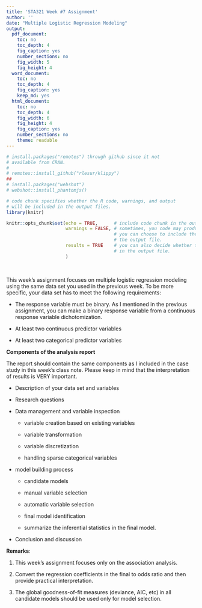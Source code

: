 ---
title: 'STA321 Week #7 Assignment'
author: ''
date: "Multiple Logistic Regression Modeling"
output:
  pdf_document: 
    toc: no
    toc_depth: 4
    fig_caption: yes
    number_sections: no
    fig_width: 5
    fig_height: 4
  word_document: 
    toc: no
    toc_depth: 4
    fig_caption: yes
    keep_md: yes
  html_document: 
    toc: no
    toc_depth: 4
    fig_width: 6
    fig_height: 4
    fig_caption: yes
    number_sections: no
    theme: readable
---
<style type="text/css">
div#TOC li {
    list-style:none;
    background-image:none;
    background-repeat:none;
    background-position:0;
}
h1.title {
  font-size: 20px;
  color: DarkRed;
  text-align: center;
}
h4.author { /* Header 4 - and the author and data headers use this too  */
    font-size: 18px;
  font-family: "Times New Roman", Times, serif;
  color: DarkRed;
  text-align: center;
}
h4.date { /* Header 4 - and the author and data headers use this too  */
  font-size: 18px;
  font-family: "Times New Roman", Times, serif;
  color: DarkBlue;
  text-align: center;
}
h1 { /* Header 3 - and the author and data headers use this too  */
    font-size: 22px;
    font-family: "Times New Roman", Times, serif;
    color: darkred;
    text-align: center;
}
h2 { /* Header 3 - and the author and data headers use this too  */
    font-size: 18px;
    font-family: "Times New Roman", Times, serif;
    color: navy;
    text-align: left;
}

h3 { /* Header 3 - and the author and data headers use this too  */
    font-size: 15px;
    font-family: "Times New Roman", Times, serif;
    color: navy;
    text-align: left;
}

h4 { /* Header 4 - and the author and data headers use this too  */
    font-size: 18px;
    font-family: "Times New Roman", Times, serif;
    color: darkred;
    text-align: left;
}
</style>

```{r setup, include=FALSE}
# install.packages("remotes") through github since it not
# available from CRAN. 
# 
# remotes::install_github("rlesur/klippy")
##
# install.packages("webshot")
# webshot::install_phantomjs()

# code chunk specifies whether the R code, warnings, and output 
# will be included in the output files.
library(knitr)

knitr::opts_chunk$set(echo = TRUE,      # include code chunk in the output file
                      warnings = FALSE, # sometimes, you code may produce warning messages,
                                        # you can choose to include the warning messages in
                                        # the output file. 
                      results = TRUE    # you can also decide whether to include the output
                                        # in the output file.
                      )  
```

\

This week's assignment focuses on multiple logistic regression modeling using the same data set you used in the previous week. To be more specific, your data set has to meet the following requirements:

* The response variable must be binary. As I mentioned in the previous assignment, you can make a binary response variable from a continuous response variable dichotomization.

* At least two continuous predictor variables

* At least two categorical predictor variables 


**Components of the analysis report**

The report should contain the same components as I included in the case study in this week's class note. Please keep in mind that the interpretation of results is VERY important.

  + Description of your data set and variables
  
  + Research questions
  
  + Data management and variable inspection
  
    - variable creation based on existing variables
    
    - variable transformation
    
    - variable discretization
    
    - handling sparse categorical variables
  
  + model building process 
  
    - candidate models
    
    - manual variable selection
    
    - automatic variable selection
    
    - final model identification
    
    - summarize the inferential statistics in the final model. 

  + Conclusion and discussion
  
  
**Remarks**: <br>

1. This week's assignment focuses only on the association analysis. <br>

2. Convert the regression coefficients in the final to odds ratio and then provide practical interpretation.<br>

3. The global goodness-of-fit measures (deviance, AIC, etc) in all candidate models should be used only for model selection. 


